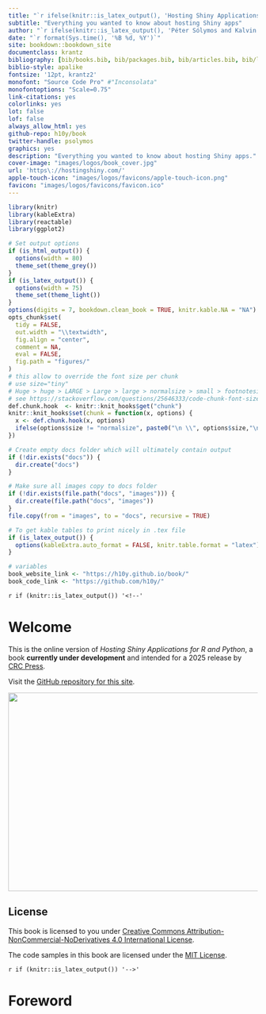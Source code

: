 ```yaml
--- 
title: "`r ifelse(knitr::is_latex_output(), 'Hosting Shiny Applications for R and Python', 'Hosting Shiny Applications for R and Python')`"
subtitle: "Everything you wanted to know about hosting Shiny apps"
author: "`r ifelse(knitr::is_latex_output(), 'Péter Sólymos and Kalvin Eng', 'Péter Sólymos and Kalvin Eng')`"
date: "`r format(Sys.time(), '%B %d, %Y')`"
site: bookdown::bookdown_site
documentclass: krantz
bibliography: [bib/books.bib, bib/packages.bib, bib/articles.bib, bib/libraries.bib]
biblio-style: apalike
fontsize: '12pt, krantz2'
monofont: "Source Code Pro" #"Inconsolata"
monofontoptions: "Scale=0.75"
link-citations: yes
colorlinks: yes
lot: false
lof: false
always_allow_html: yes
github-repo: h10y/book
twitter-handle: psolymos
graphics: yes
description: "Everything you wanted to know about hosting Shiny apps."
cover-image: "images/logos/book_cover.jpg"
url: 'https\://hostingshiny.com/'
apple-touch-icon: "images/logos/favicons/apple-touch-icon.png"
favicon: "images/logos/favicons/favicon.ico"
---
```



```r
library(knitr)
library(kableExtra)
library(reactable)
library(ggplot2)

# Set output options
if (is_html_output()) {
  options(width = 80)
  theme_set(theme_grey())
}
if (is_latex_output()) {
  options(width = 75)
  theme_set(theme_light())
}
options(digits = 7, bookdown.clean_book = TRUE, knitr.kable.NA = "NA")
opts_chunk$set(
  tidy = FALSE,
  out.width = "\\textwidth",
  fig.align = "center",
  comment = NA,
  eval = FALSE,
  fig.path = "figures/"
)
# this allow to override the font size per chunk
# use size="tiny"
# Huge > huge > LARGE > Large > large > normalsize > small > footnotesize > scriptsize > tiny
# see https://stackoverflow.com/questions/25646333/code-chunk-font-size-in-rmarkdown-with-knitr-and-latex
def.chunk.hook  <- knitr::knit_hooks$get("chunk")
knitr::knit_hooks$set(chunk = function(x, options) {
  x <- def.chunk.hook(x, options)
  ifelse(options$size != "normalsize", paste0("\n \\", options$size,"\n\n", x, "\n\n \\normalsize"), x)
})

# Create empty docs folder which will ultimately contain output
if (!dir.exists("docs")) {
  dir.create("docs")
}

# Make sure all images copy to docs folder
if (!dir.exists(file.path("docs", "images"))) {
  dir.create(file.path("docs", "images"))
}
file.copy(from = "images", to = "docs", recursive = TRUE)

# To get kable tables to print nicely in .tex file
if (is_latex_output()) {
  options(kableExtra.auto_format = FALSE, knitr.table.format = "latex")
}

# variables
book_website_link <- "https://h10y.github.io/book/"
book_code_link <- "https://github.com/h10y/"
```

`r if (knitr::is_latex_output()) '<!--'`

# Welcome {-}

This is the online version of _Hosting Shiny Applications for R and Python_, a book **currently under development** and intended for a 2025 release by [CRC Press](https://www.routledge.com/corporate/about-us/crc-press).

Visit the [GitHub repository for this site](`r book_code_link`).

<img src="images/logos/book_cover.jpg" class="cover" width="600" height="400"/>

## License {-}

This book is licensed to you under [Creative Commons Attribution-NonCommercial-NoDerivatives 4.0 International License](http://creativecommons.org/licenses/by-nc-nd/4.0/).

The code samples in this book are licensed under the [MIT License](https://opensource.org/license/mit).

`r if (knitr::is_latex_output()) '-->'`

# Foreword {-}
